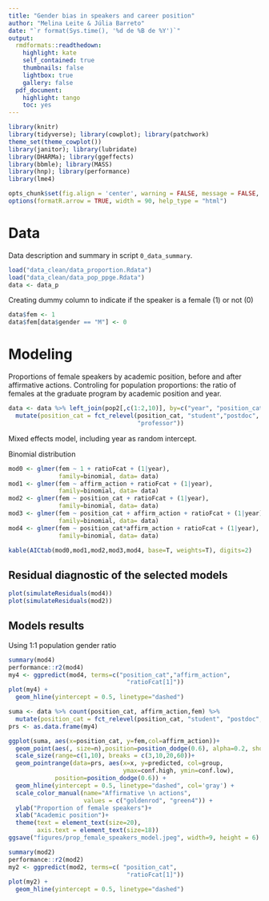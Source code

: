 ```yaml
---
title: "Gender bias in speakers and career position"
author: "Melina Leite & Júlia Barreto"
date: "`r format(Sys.time(), '%d de %B de %Y')`"
output:
  rmdformats::readthedown:
    highlight: kate
    self_contained: true
    thumbnails: false
    lightbox: true
    gallery: false
  pdf_document:
    highlight: tango
    toc: yes
---
```

```r
library(knitr)
library(tidyverse); library(cowplot); library(patchwork)
theme_set(theme_cowplot())
library(janitor); library(lubridate)
library(DHARMa); library(ggeffects)
library(bbmle); library(MASS)
library(hnp); library(performance)
library(lme4)

opts_chunk$set(fig.align = 'center', warning = FALSE, message = FALSE, error = FALSE, echo=T, cache=F)
options(formatR.arrow = TRUE, width = 90, help_type = "html")
```

# Data

Data description and summary in script `0_data_summary`.

```r
load("data_clean/data_proportion.Rdata")
load("data_clean/data_pop_ppge.Rdata")
data <- data_p
```


Creating dummy column to indicate if the speaker is a female (1) or not (0)
```r
data$fem <- 1
data$fem[data$gender == "M"] <- 0 
```


# Modeling

Proportions of female speakers by academic position, before and after affirmative actions. Controling for population proportions: the ratio of females at the graduate program by academic position and year.

```r
data <- data %>% left_join(pop2[,c(1:2,10)], by=c("year", "position_cat"="category")) %>%
  mutate(position_cat = fct_relevel(position_cat, "student","postdoc",
                                    "professor"))
```

Mixed effects model, including year as random intercept.

Binomial distribution

```r
mod0 <- glmer(fem ~ 1 + ratioFcat + (1|year), 
              family=binomial, data= data)
mod1 <- glmer(fem ~ affirm_action + ratioFcat + (1|year), 
              family=binomial, data= data)
mod2 <- glmer(fem ~ position_cat + ratioFcat + (1|year), 
              family=binomial, data= data)
mod3 <- glmer(fem ~ position_cat + affirm_action + ratioFcat + (1|year), 
              family=binomial, data= data)
mod4 <- glmer(fem ~ position_cat*affirm_action + ratioFcat + (1|year), 
              family=binomial, data= data)

kable(AICtab(mod0,mod1,mod2,mod3,mod4, base=T, weights=T), digits=2)
```


## Residual diagnostic of the selected models

```r
plot(simulateResiduals(mod4))
plot(simulateResiduals(mod2))
```

## Models results

Using 1:1 population gender ratio
```r
summary(mod4)
performance::r2(mod4)
my4 <- ggpredict(mod4, terms=c("position_cat","affirm_action",
                                 "ratioFcat[1]"))
plot(my4) +
  geom_hline(yintercept = 0.5, linetype="dashed")
```


```r
suma <- data %>% count(position_cat, affirm_action,fem) %>%
  mutate(position_cat = fct_relevel(position_cat, "student", "postdoc", "professor"))
prs <- as.data.frame(my4)

ggplot(suma, aes(x=position_cat, y=fem,col=affirm_action))+
  geom_point(aes(, size=n),position=position_dodge(0.6), alpha=0.2, show_guides=F) +
  scale_size(range=c(1,10), breaks = c(3,10,20,60))+
  geom_pointrange(data=prs, aes(x=x, y=predicted, col=group,
                                ymax=conf.high, ymin=conf.low), 
             position=position_dodge(0.6)) +
  geom_hline(yintercept = 0.5, linetype="dashed", col='gray') +
  scale_color_manual(name="Affirmative \n actions", 
                     values = c("goldenrod", "green4")) +
  ylab("Proportion of female speakers")+
  xlab("Academic position")+
  theme(text = element_text(size=20),
        axis.text = element_text(size=18))
ggsave("figures/prop_female_speakers_model.jpeg", width=9, height = 6)  
```

```r
summary(mod2)
performance::r2(mod2)
my2 <- ggpredict(mod2, terms=c( "position_cat",
                                 "ratioFcat[1]"))
plot(my2) +
  geom_hline(yintercept = 0.5, linetype="dashed")
```

